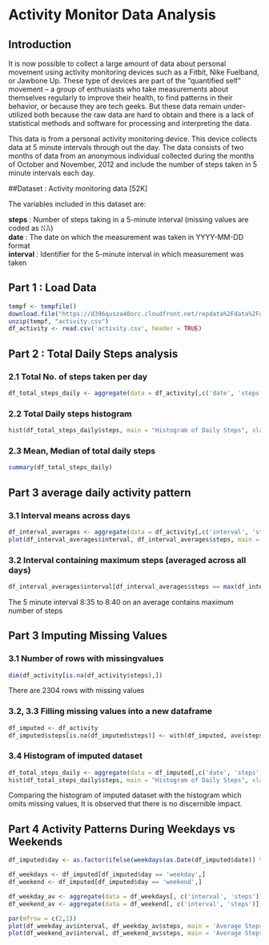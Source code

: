 # Activity Monitor Data Analysis

## Introduction

It is now possible to collect a large amount of data about personal movement using activity monitoring devices such as a Fitbit, Nike Fuelband, or Jawbone Up. These type of devices are part of the “quantified self” movement – a group of enthusiasts who take measurements about themselves regularly to improve their health, to find patterns in their behavior, or because they are tech geeks. But these data remain under-utilized both because the raw data are hard to obtain and there is a lack of statistical methods and software for processing and interpreting the data. 

This data is from a personal activity monitoring device. This device collects data at 5 minute intervals through out the day. The data consists of two months of data from an anonymous individual collected during the months of October and November, 2012 and include the number of steps taken in 5 minute intervals each day.


##Dataset : Activity monitoring data [52K]

The variables included in this dataset are:

**steps** : Number of steps taking in a 5-minute interval (missing values are coded as 𝙽𝙰)  
**date** : The date on which the measurement was taken in YYYY-MM-DD format  
**interval** : Identifier for the 5-minute interval in which measurement was taken  

## Part 1 : Load Data

```r

tempf <- tempfile()
download.file("https://d396qusza40orc.cloudfront.net/repdata%2Fdata%2Factivity.zip",tempf, mode="wb")
unzip(tempf, "activity.csv")
df_activity <- read.csv('activity.csv', header = TRUE) 

```

## Part 2 :  Total Daily Steps analysis
### 2.1 Total No. of steps taken per day  

```r
df_total_steps_daily <- aggregate(data = df_activity[,c('date', 'steps')], steps ~ date, FUN = sum, na.action = na.omit)
```

### 2.2 Total Daily steps histogram

```r

hist(df_total_steps_daily$steps, main = "Histogram of Daily Steps", xlab = 'Total Daily Steps')
```


### 2.3 Mean, Median of total daily steps


```r
summary(df_total_steps_daily)
```


## Part 3 average daily activity pattern

### 3.1 Interval means across days

```r
df_interval_averages <- aggregate(data = df_activity[,c('interval', 'steps')], steps ~ interval, FUN = mean, na.action = na.omit)
plot(df_interval_averages$interval, df_interval_averages$steps, main = 'Average Steps during each interval', xlab = 'Interval', ylab = 'Average Steps', type = 'l')
```

### 3.2 Interval containing maximum steps (averaged across all days)

```r
df_interval_averages$interval[df_interval_averages$steps == max(df_interval_averages$steps)]
```

The 5 minute interval 8:35 to 8:40 on an average contains maximum number of steps

## Part 3 Imputing Missing Values

### 3.1 Number of rows with missingvalues

```r
dim(df_activity[is.na(df_activity$steps),])
```
There are 2304 rows with missing values

### 3.2, 3.3 Filling missing values into a new dataframe


```r
df_imputed <- df_activity
df_imputed$steps[is.na(df_imputed$steps)] <- with(df_imputed, ave(steps, interval, FUN = function(x) mean(x, na.rm = TRUE)))[is.na(df_imputed$steps)]
```

### 3.4 Histogram of imputed dataset

```r
df_total_steps_daily <- aggregate(data = df_imputed[,c('date', 'steps')], steps ~ date, FUN = sum)
hist(df_total_steps_daily$steps, main = "Histogram of Daily Steps", xlab = 'Total Daily Steps')

```
  
  
Comparing the histogram of imputed dataset with the histogram which omits missing values, It is observed that there is no discernible impact.

## Part 4 Activity Patterns During Weekdays vs Weekends  



``` r
df_imputed$day <- as.factor(ifelse(weekdays(as.Date(df_imputed$date)) %in% c('Saturday', 'Sunday'), 'weekend', 'weekday'))

df_weekdays <- df_imputed[df_imputed$day == 'weekday',]
df_weekend <- df_imputed[df_imputed$day == 'weekend',]

df_weekday_av <- aggregate(data = df_weekdays[, c('interval', 'steps')], steps ~ interval, FUN = mean)
df_weekend_av <- aggregate(data = df_weekend[, c('interval', 'steps')], steps ~ interval, FUN = mean)

par(mfrow = c(2,1))
plot(df_weekday_av$interval, df_weekday_av$steps, main = 'Average Steps during each interval - weekdays', xlab = 'Interval', ylab = 'Average Steps', type = 'l')
plot(df_weekend_av$interval, df_weekend_av$steps, main = 'Average Steps during each interval - weekend days', xlab = 'Interval', ylab = 'Average Steps', type = 'l')

```
